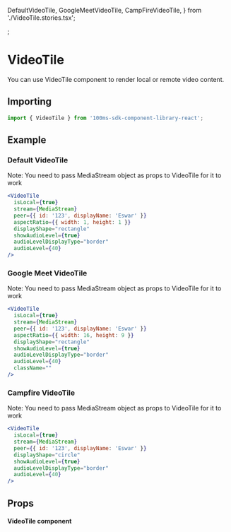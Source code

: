   DefaultVideoTile,
  GoogleMeetVideoTile,
  CampFireVideoTile,
} from './VideoTile.stories.tsx';

<Meta title="Design System|CreditCard" component={VideoTile} />;

# VideoTile

You can use VideoTile component to render local or remote video content.

## Importing

```javascript
import { VideoTile } from '100ms-sdk-component-library-react';
```

## Example

### Default VideoTile

<Canvas>
  <DefaultVideoTile
    videoSource="camera"
    peer={{ id: '123', displayName: 'Eswar' }}
    {...DefaultVideoTile.args}
  />
</Canvas>

Note: You need to pass MediaStream object as props to VideoTile for it to work

```jsx
<VideoTile
  isLocal={true}
  stream={MediaStream}
  peer={{ id: '123', displayName: 'Eswar' }}
  aspectRatio={{ width: 1, height: 1 }}
  displayShape="rectangle"
  showAudioLevel={true}
  audioLevelDisplayType="border"
  audioLevel={40}
/>
```

### Google Meet VideoTile

<Canvas>
  <GoogleMeetVideoTile
    videoSource="camera"
    peer={{ id: '123', displayName: 'Eswar' }}
    {...GoogleMeetVideoTile.args}
  />
</Canvas>

Note: You need to pass MediaStream object as props to VideoTile for it to work

```jsx
<VideoTile
  isLocal={true}
  stream={MediaStream}
  peer={{ id: '123', displayName: 'Eswar' }}
  aspectRatio={{ width: 16, height: 9 }}
  displayShape="rectangle"
  showAudioLevel={true}
  audioLevelDisplayType="border"
  audioLevel={40}
  className=""
/>
```

### Campfire VideoTile

<Canvas>
  <AroundVideoTile
    videoSource="camera"
    peer={{ id: '123', displayName: 'Eswar' }}
    {...AroundVideoTile.args}
  />
</Canvas>

Note: You need to pass MediaStream object as props to VideoTile for it to work

```jsx
<VideoTile
  isLocal={true}
  stream={MediaStream}
  peer={{ id: '123', displayName: 'Eswar' }}
  displayShape="circle"
  showAudioLevel={true}
  audioLevelDisplayType="border"
  audioLevel={40}
/>
```

## Props

#### VideoTile component

<Props of={VideoTile} />
